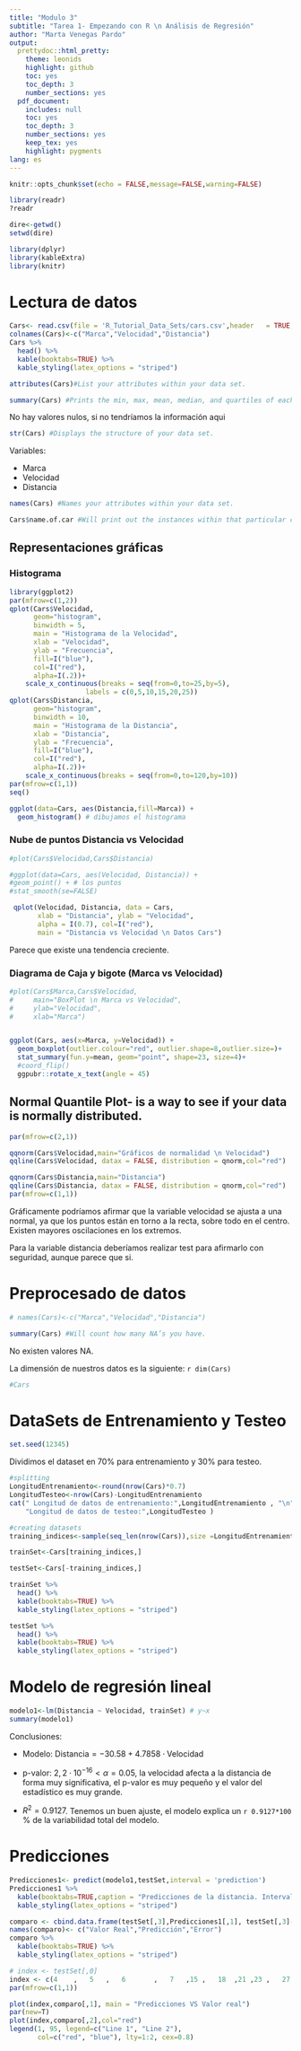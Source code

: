 ```yaml
---
title: "Modulo 3"
subtitle: "Tarea 1- Empezando con R \n Análisis de Regresión"
author: "Marta Venegas Pardo"
output:
  prettydoc::html_pretty:
    theme: leonids
    highlight: github
    toc: yes
    toc_depth: 3
    number_sections: yes
  pdf_document:
    includes: null
    toc: yes
    toc_depth: 3
    number_sections: yes
    keep_tex: yes
    highlight: pygments
lang: es
---
```


```r
knitr::opts_chunk$set(echo = FALSE,message=FALSE,warning=FALSE)
```



```r
library(readr) 
?readr

dire<-getwd() 
setwd(dire) 

library(dplyr)
library(kableExtra)
library(knitr)
```

# Lectura de datos

```r
Cars<- read.csv(file = 'R_Tutorial_Data_Sets/cars.csv',header   = TRUE,sep=",")
colnames(Cars)<-c("Marca","Velocidad","Distancia")
Cars %>% 
  head() %>% 
  kable(booktabs=TRUE) %>% 
  kable_styling(latex_options = "striped")
```


```r
attributes(Cars)#List your attributes within your data set.
```


```r
summary(Cars) #Prints the min, max, mean, median, and quartiles of each attribute.
```

No hay valores nulos, si no tendríamos la información aqui


```r
str(Cars) #Displays the structure of your data set.
```

Variables:

- Marca
- Velocidad
- Distancia


```r
names(Cars) #Names your attributes within your data set.
```


```r
Cars$name.of.car #Will print out the instances within that particular column in your data set.
```

## Representaciones gráficas


### Histograma

```r
library(ggplot2)
par(mfrow=c(1,2))
qplot(Cars$Velocidad,
      geom="histogram",
      binwidth = 5,  
      main = "Histograma de la Velocidad", 
      xlab = "Velocidad", 
      ylab = "Frecuencia",
      fill=I("blue"), 
      col=I("red"), 
      alpha=I(.2))+
    scale_x_continuous(breaks = seq(from=0,to=25,by=5),
                   labels = c(0,5,10,15,20,25))
qplot(Cars$Distancia,
      geom="histogram",
      binwidth = 10,  
      main = "Histograma de la Distancia", 
      xlab = "Distancia", 
      ylab = "Frecuencia",
      fill=I("blue"), 
      col=I("red"), 
      alpha=I(.2))+
    scale_x_continuous(breaks = seq(from=0,to=120,by=10))
par(mfrow=c(1,1))
seq()
```

```r
ggplot(data=Cars, aes(Distancia,fill=Marca)) + 
  geom_histogram() # dibujamos el histograma
```




### Nube de puntos Distancia vs Velocidad


```r
#plot(Cars$Velocidad,Cars$Distancia)

#ggplot(data=Cars, aes(Velocidad, Distancia)) +
#geom_point() + # los puntos
#stat_smooth(se=FALSE)

 qplot(Velocidad, Distancia, data = Cars, 
       xlab = "Distancia", ylab = "Velocidad", 
       alpha = I(0.7), col=I("red"),
       main = "Distancia vs Velocidad \n Datos Cars")
```



Parece que existe una tendencia creciente.

### Diagrama de Caja y bigote (Marca vs Velocidad)


```r
#plot(Cars$Marca,Cars$Velocidad,
#     main="BoxPlot \n Marca vs Velocidad",
#     ylab="Velocidad",
#     xlab="Marca")


ggplot(Cars, aes(x=Marca, y=Velocidad)) + 
  geom_boxplot(outlier.colour="red", outlier.shape=8,outlier.size=)+
  stat_summary(fun.y=mean, geom="point", shape=23, size=4)+
  #coord_flip()
  ggpubr::rotate_x_text(angle = 45)
```


## Normal Quantile Plot- is a way to see if your data is normally distributed.


```r
par(mfrow=c(2,1))

qqnorm(Cars$Velocidad,main="Gráficos de normalidad \n Velocidad")
qqline(Cars$Velocidad, datax = FALSE, distribution = qnorm,col="red")

qqnorm(Cars$Distancia,main="Distancia")
qqline(Cars$Distancia, datax = FALSE, distribution = qnorm,col="red")
par(mfrow=c(1,1))
```

Gráficamente podríamos afirmar que la variable velocidad se ajusta a una normal, ya que los puntos están en torno a la recta, sobre todo en el centro. Existen mayores oscilaciones en los extremos.

Para la variable distancia deberíamos realizar test para afirmarlo con seguridad, aunque parece que si.



# Preprocesado de datos

```r
# names(Cars)<-c("Marca","Velocidad","Distancia")
```


```r
summary(Cars) #Will count how many NA’s you have.
```
 
No existen valores NA.


La dimensión de nuestros datos es la siguiente: `r dim(Cars)`

```r
#Cars
```

# DataSets de Entrenamiento y Testeo

```r
set.seed(12345)
```

Dividimos el dataset en 70$\%$ para entrenamiento y 30$\%$ para testeo.




```r
#splitting
LongitudEntrenamiento<-round(nrow(Cars)*0.7) 
LongitudTesteo<-nrow(Cars)-LongitudEntrenamiento
cat(" Longitud de datos de entrenamiento:",LongitudEntrenamiento , "\n",
    "Longitud de datos de testeo:",LongitudTesteo )
```



```r
#creating datasets
training_indices<-sample(seq_len(nrow(Cars)),size =LongitudEntrenamiento)

trainSet<-Cars[training_indices,]

testSet<-Cars[-training_indices,] 
```

```r
trainSet %>% 
  head() %>% 
  kable(booktabs=TRUE) %>% 
  kable_styling(latex_options = "striped")
```


```r
testSet %>% 
  head() %>% 
  kable(booktabs=TRUE) %>% 
  kable_styling(latex_options = "striped")
```


# Modelo de regresión lineal

```r
modelo1<-lm(Distancia ~ Velocidad, trainSet) # y~x
summary(modelo1)
```

Conclusiones:

- Modelo: $\text{Distancia}=-30.58 + 4.7858 \cdot \text{Velocidad}$

- p-valor: $2,2 \cdot 10^{-16} < \alpha = 0.05$, la velocidad afecta a la distancia de forma muy significativa, el p-valor es muy pequeño y el valor del estadístico es muy grande.

- $R^2 = 0.9127$. Tenemos un buen ajuste, el modelo explica un `r 0.9127*100` $\%$ de la variabilidad total del modelo.


# Predicciones

```r
Predicciones1<- predict(modelo1,testSet,interval = 'prediction')
Predicciones1 %>% 
  kable(booktabs=TRUE,caption = "Predicciones de la distancia. Intervalos de Confianza") %>% 
  kable_styling(latex_options = "striped")
```

```r
comparo <- cbind.data.frame(testSet[,3],Predicciones1[,1], testSet[,3]-Predicciones1[,1] )
names(comparo)<- c("Valor Real","Predicción","Error")
comparo %>% 
  kable(booktabs=TRUE) %>% 
  kable_styling(latex_options = "striped")
```

```r
# index <- testSet[,0]
index <- c(4	,	5	,	6		,	7	,15	,	18	,21	,23	,	27	,34,35	,	39,	42	,	45	,	47)
par(mfrow=c(1,1))

plot(index,comparo[,1], main = "Predicciones VS Valor real")
par(new=T)
plot(index,comparo[,2],col="red")
legend(1, 95, legend=c("Line 1", "Line 2"),
       col=c("red", "blue"), lty=1:2, cex=0.8)
```


